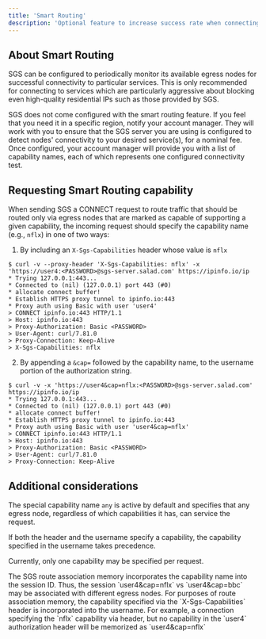```yaml
---
title: 'Smart Routing'
description: 'Optional feature to increase success rate when connecting to specific domains'
---
```


## About Smart Routing

SGS can be configured to periodically monitor its available egress nodes for successful connectivity to particular
services. This is only recommended for connecting to services which are particularly aggressive about blocking even
high-quality residential IPs such as those provided by SGS.

<Note>
  SGS does not come configured with the smart routing feature. If you feel that you need it in a specific region, notify
  your account manager. They will work with you to ensure that the SGS server you are using is configured to detect
  nodes' connectivity to your desired service(s), for a nominal fee. Once configured, your account manager will provide
  you with a list of capability names, each of which represents one configured connectivity test.
</Note>

## Requesting Smart Routing capability

When sending SGS a CONNECT request to route traffic that should be routed only via egress nodes that are marked as
capable of supporting a given capability, the incoming request should specify the capability name (e.g., `nflx`) in one
of two ways:

1. By including an `X-Sgs-Capabilities` header whose value is `nflx`

```
$ curl -v --proxy-header 'X-Sgs-Capabilities: nflx' -x
'https://user4:<PASSWORD>@sgs-server.salad.com' https://ipinfo.io/ip
* Trying 127.0.0.1:443...
* Connected to (nil) (127.0.0.1) port 443 (#0)
* allocate connect buffer!
* Establish HTTPS proxy tunnel to ipinfo.io:443
* Proxy auth using Basic with user 'user4'
> CONNECT ipinfo.io:443 HTTP/1.1
> Host: ipinfo.io:443
> Proxy-Authorization: Basic <PASSWORD>
> User-Agent: curl/7.81.0
> Proxy-Connection: Keep-Alive
> X-Sgs-Capabilities: nflx
```

2. By appending a `&cap=` followed by the capability name, to the username portion of the authorization string.

```
$ curl -v -x 'https://user4&cap=nflx:<PASSWORD>@sgs-server.salad.com'
https://ipinfo.io/ip
* Trying 127.0.0.1:443...
* Connected to (nil) (127.0.0.1) port 443 (#0)
* allocate connect buffer!
* Establish HTTPS proxy tunnel to ipinfo.io:443
* Proxy auth using Basic with user 'user4&cap=nflx'
> CONNECT ipinfo.io:443 HTTP/1.1
> Host: ipinfo.io:443
> Proxy-Authorization: Basic <PASSWORD>
> User-Agent: curl/7.81.0
> Proxy-Connection: Keep-Alive
```

## Additional considerations

The special capability name `any` is active by default and specifies that any egress node, regardless of which
capabilities it has, can service the request.

If both the header and the username specify a capability, the capability specified in the username takes precedence.

Currently, only one capability may be specified per request.

<Note>
  The SGS route association memory incorporates the capability name into the session ID. Thus, the session
  `user4&cap=nflx` vs `user4&cap=bbc` may be associated with different egress nodes. For purposes of route association
  memory, the capability specified via the `X-Sgs-Capabilities` header is incorporated into the username. For example, a
  connection specifying the `nflx` capability via header, but no capability in the `user4` authorization header will be
  memorized as `user4&cap=nflx`
</Note>
